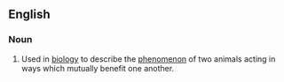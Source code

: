 ==English==
===Noun===
{{wikipedia}}
{{en-noun|sg=[[reciprocal]] [[altruism]]}}
# {{biology}} Used in [[biology]] to describe the [[phenomenon]] of two animals acting in ways which mutually benefit one another.